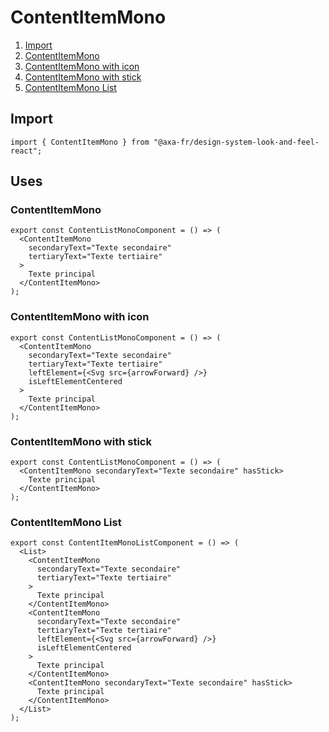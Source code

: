 
<Meta of={ContentItemMonoStories} name="ContentItemMono" />

# ContentItemMono

1. [Import](#import)
2. [ContentItemMono](#contentitemmono)
3. [ContentItemMono with icon](#contentitemmono-with-icon)
4. [ContentItemMono with stick](#contentitemmono-with-stick)
5. [ContentItemMono List](#contentitemmono-list)

## Import

```tsx
import { ContentItemMono } from "@axa-fr/design-system-look-and-feel-react";
```

## Uses

### ContentItemMono

```tsx
export const ContentListMonoComponent = () => (
  <ContentItemMono
    secondaryText="Texte secondaire"
    tertiaryText="Texte tertiaire"
  >
    Texte principal
  </ContentItemMono>
);
```

<Canvas of={ContentItemMonoStories.Default} />

<Controls of={ContentItemMonoStories.Default} />

### ContentItemMono with icon

```tsx
export const ContentListMonoComponent = () => (
  <ContentItemMono
    secondaryText="Texte secondaire"
    tertiaryText="Texte tertiaire"
    leftElement={<Svg src={arrowForward} />}
    isLeftElementCentered
  >
    Texte principal
  </ContentItemMono>
);
```

<Canvas of={ContentItemMonoStories.ContentItemMonoWithIcon} />

<Controls of={ContentItemMonoStories.ContentItemMonoWithIcon} />

### ContentItemMono with stick

```tsx
export const ContentListMonoComponent = () => (
  <ContentItemMono secondaryText="Texte secondaire" hasStick>
    Texte principal
  </ContentItemMono>
);
```

<Canvas of={ContentItemMonoStories.ContentItemMonoWithStick} />

<Controls of={ContentItemMonoStories.ContentItemMonoWithStick} />

### ContentItemMono List

```tsx
export const ContentItemMonoListComponent = () => (
  <List>
    <ContentItemMono
      secondaryText="Texte secondaire"
      tertiaryText="Texte tertiaire"
    >
      Texte principal
    </ContentItemMono>
    <ContentItemMono
      secondaryText="Texte secondaire"
      tertiaryText="Texte tertiaire"
      leftElement={<Svg src={arrowForward} />}
      isLeftElementCentered
    >
      Texte principal
    </ContentItemMono>
    <ContentItemMono secondaryText="Texte secondaire" hasStick>
      Texte principal
    </ContentItemMono>
  </List>
);
```

<Canvas of={ContentItemMonoStories.ContentItemMonoList} />

<Controls of={ContentItemMonoStories.ContentItemMonoList} />
